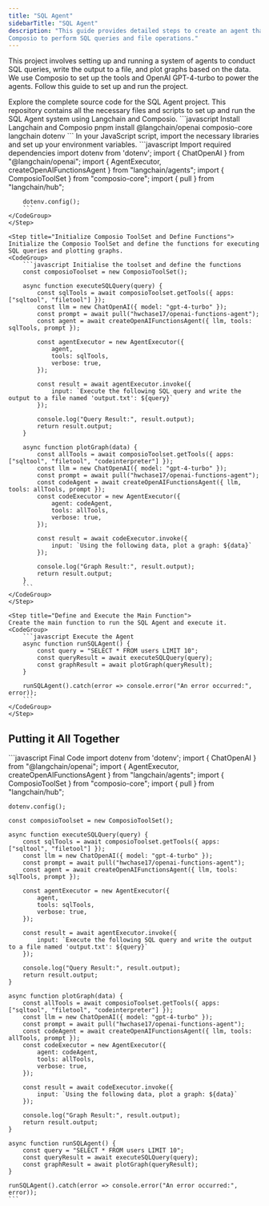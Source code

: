 ```yaml
---
title: "SQL Agent"
sidebarTitle: "SQL Agent"
description: "This guide provides detailed steps to create an agent that leverages 
Composio to perform SQL queries and file operations."
---
```


This project involves setting up and running a system of agents to conduct SQL queries, write the output to a file, and plot graphs based on the data. We use Composio to set up the tools and OpenAI GPT-4-turbo to power the agents. Follow this guide to set up and run the project.

<Card color="#7bee0c" title="SQL Agent GitHub Repository" icon="github" href="https://github.com/ComposioHQ/composio/blob/master/js/examples/docs-example/sql_agent/agent.mjs">
  Explore the complete source code for the SQL Agent project. This repository contains all the necessary files and scripts to set up and run the SQL Agent system using Langchain and Composio.
  <CardBody>
  </CardBody>
</Card>

<Steps>
    <Step title="Install the required dependencies">
    <CodeGroup>
    ```javascript Install Langchain and Composio
        pnpm install @langchain/openai composio-core langchain dotenv
    ```
    </CodeGroup>
    </Step>
    <Step title="Imports and Environment Setup">
    In your JavaScript script, import the necessary libraries and set up your environment variables.
    <CodeGroup>
        ```javascript Import required dependencies
        import dotenv from 'dotenv';
        import { ChatOpenAI } from "@langchain/openai";
        import { AgentExecutor, createOpenAIFunctionsAgent } from "langchain/agents";
        import { ComposioToolSet } from "composio-core";
        import { pull } from "langchain/hub";

        dotenv.config();
        ```
    </CodeGroup>
    </Step>

    <Step title="Initialize Composio ToolSet and Define Functions">
    Initialize the Composio ToolSet and define the functions for executing SQL queries and plotting graphs.
    <CodeGroup>
        ```javascript Initialise the toolset and define the functions
        const composioToolset = new ComposioToolSet();

        async function executeSQLQuery(query) {
            const sqlTools = await composioToolset.getTools({ apps: ["sqltool", "filetool"] });
            const llm = new ChatOpenAI({ model: "gpt-4-turbo" });
            const prompt = await pull("hwchase17/openai-functions-agent");
            const agent = await createOpenAIFunctionsAgent({ llm, tools: sqlTools, prompt });

            const agentExecutor = new AgentExecutor({
                agent,
                tools: sqlTools,
                verbose: true,
            });

            const result = await agentExecutor.invoke({
                input: `Execute the following SQL query and write the output to a file named 'output.txt': ${query}`
            });

            console.log("Query Result:", result.output);
            return result.output;
        }

        async function plotGraph(data) {
            const allTools = await composioToolset.getTools({ apps: ["sqltool", "filetool", "codeinterpreter"] });
            const llm = new ChatOpenAI({ model: "gpt-4-turbo" });
            const prompt = await pull("hwchase17/openai-functions-agent");
            const codeAgent = await createOpenAIFunctionsAgent({ llm, tools: allTools, prompt });
            const codeExecutor = new AgentExecutor({
                agent: codeAgent,
                tools: allTools,
                verbose: true,
            });

            const result = await codeExecutor.invoke({
                input: `Using the following data, plot a graph: ${data}`
            });

            console.log("Graph Result:", result.output);
            return result.output;
        }
        ```
    </CodeGroup>
    </Step>

    <Step title="Define and Execute the Main Function">
    Create the main function to run the SQL Agent and execute it.
    <CodeGroup>
        ```javascript Execute the Agent
        async function runSQLAgent() {
            const query = "SELECT * FROM users LIMIT 10";
            const queryResult = await executeSQLQuery(query);
            const graphResult = await plotGraph(queryResult);
        }

        runSQLAgent().catch(error => console.error("An error occurred:", error));
        ```
    </CodeGroup>
    </Step>

</Steps>

## Putting it All Together
<CodeGroup>
    ```javascript Final Code
    import dotenv from 'dotenv';
    import { ChatOpenAI } from "@langchain/openai";
    import { AgentExecutor, createOpenAIFunctionsAgent } from "langchain/agents";
    import { ComposioToolSet } from "composio-core";
    import { pull } from "langchain/hub";

    dotenv.config();

    const composioToolset = new ComposioToolSet();

    async function executeSQLQuery(query) {
        const sqlTools = await composioToolset.getTools({ apps: ["sqltool", "filetool"] });
        const llm = new ChatOpenAI({ model: "gpt-4-turbo" });
        const prompt = await pull("hwchase17/openai-functions-agent");
        const agent = await createOpenAIFunctionsAgent({ llm, tools: sqlTools, prompt });

        const agentExecutor = new AgentExecutor({
            agent,
            tools: sqlTools,
            verbose: true,
        });

        const result = await agentExecutor.invoke({
            input: `Execute the following SQL query and write the output to a file named 'output.txt': ${query}`
        });

        console.log("Query Result:", result.output);
        return result.output;
    }

    async function plotGraph(data) {
        const allTools = await composioToolset.getTools({ apps: ["sqltool", "filetool", "codeinterpreter"] });
        const llm = new ChatOpenAI({ model: "gpt-4-turbo" });
        const prompt = await pull("hwchase17/openai-functions-agent");
        const codeAgent = await createOpenAIFunctionsAgent({ llm, tools: allTools, prompt });
        const codeExecutor = new AgentExecutor({
            agent: codeAgent,
            tools: allTools,
            verbose: true,
        });

        const result = await codeExecutor.invoke({
            input: `Using the following data, plot a graph: ${data}`
        });

        console.log("Graph Result:", result.output);
        return result.output;
    }

    async function runSQLAgent() {
        const query = "SELECT * FROM users LIMIT 10";
        const queryResult = await executeSQLQuery(query);
        const graphResult = await plotGraph(queryResult);
    }

    runSQLAgent().catch(error => console.error("An error occurred:", error));
    ```
</CodeGroup>

